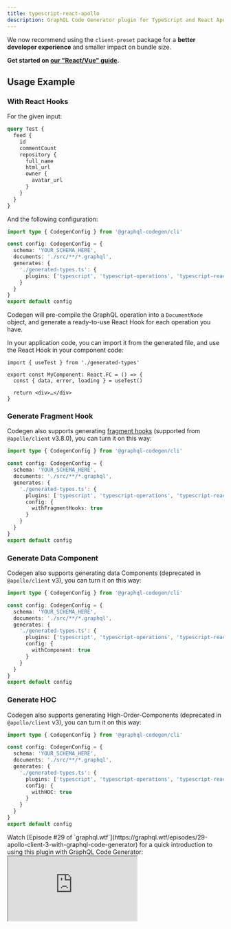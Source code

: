 ```yaml
---
title: typescript-react-apollo
description: GraphQL Code Generator plugin for TypeScript and React Apollo. Generates React Hooks and HOCs for your GraphQL operations.
---
```



<Callout type="info">

We now recommend using the `client-preset` package for a **better developer experience** and smaller impact on bundle size.

**Get started on [our "React/Vue" guide](/docs/guides/react-vue).**

</Callout>

<PluginHeader />
<PluginApiDocs />

## Usage Example

### With React Hooks

For the given input:

```graphql
query Test {
  feed {
    id
    commentCount
    repository {
      full_name
      html_url
      owner {
        avatar_url
      }
    }
  }
}
```

And the following configuration:

```ts filename="codegen.ts"
import type { CodegenConfig } from '@graphql-codegen/cli'

const config: CodegenConfig = {
  schema: 'YOUR_SCHEMA_HERE',
  documents: './src/**/*.graphql',
  generates: {
    './generated-types.ts': {
      plugins: ['typescript', 'typescript-operations', 'typescript-react-apollo']
    }
  }
}
export default config
```

Codegen will pre-compile the GraphQL operation into a `DocumentNode` object, and generate a ready-to-use React Hook for each operation you have.

In your application code, you can import it from the generated file, and use the React Hook in your component code:

```tsx
import { useTest } from './generated-types'

export const MyComponent: React.FC = () => {
  const { data, error, loading } = useTest()

  return <div>…</div>
}
```

### Generate Fragment Hook

Codegen also supports generating [fragment hooks](https://www.apollographql.com/docs/react/data/fragments#usefragment) (supported from `@apollo/client` v3.8.0), you can turn it on this way:

```ts filename="codegen.ts" {10}
import type { CodegenConfig } from '@graphql-codegen/cli'

const config: CodegenConfig = {
  schema: 'YOUR_SCHEMA_HERE',
  documents: './src/**/*.graphql',
  generates: {
    './generated-types.ts': {
      plugins: ['typescript', 'typescript-operations', 'typescript-react-apollo'],
      config: {
        withFragmentHooks: true
      }
    }
  }
}
export default config
```

### Generate Data Component

Codegen also supports generating data Components (deprecated in `@apollo/client` v3), you can turn it on this way:

```ts filename="codegen.ts" {10}
import type { CodegenConfig } from '@graphql-codegen/cli'

const config: CodegenConfig = {
  schema: 'YOUR_SCHEMA_HERE',
  documents: './src/**/*.graphql',
  generates: {
    './generated-types.ts': {
      plugins: ['typescript', 'typescript-operations', 'typescript-react-apollo'],
      config: {
        withComponent: true
      }
    }
  }
}
export default config
```

### Generate HOC

Codegen also supports generating High-Order-Components (deprecated in `@apollo/client` v3), you can turn it on this way:

```ts filename="codegen.ts" {10}
import type { CodegenConfig } from '@graphql-codegen/cli'

const config: CodegenConfig = {
  schema: 'YOUR_SCHEMA_HERE',
  documents: './src/**/*.graphql',
  generates: {
    './generated-types.ts': {
      plugins: ['typescript', 'typescript-operations', 'typescript-react-apollo'],
      config: {
        withHOC: true
      }
    }
  }
}
export default config
```

<Callout>
  Watch [Episode #29 of `graphql.wtf`](https://graphql.wtf/episodes/29-apollo-client-3-with-graphql-code-generator) for
  a quick introduction to using this plugin with GraphQL Code Generator:
</Callout>

<iframe src="https://youtube.com/embed/PYDGjTufGsk" />

